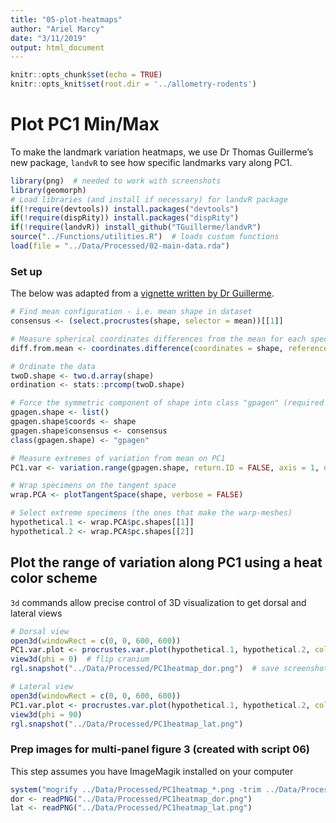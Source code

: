 ```yaml
---
title: "05-plot-heatmaps"
author: "Ariel Marcy"
date: "3/11/2019"
output: html_document
---
```


```r
knitr::opts_chunk$set(echo = TRUE)
knitr::opts_knit$set(root.dir = '../allometry-rodents')
```

# Plot PC1 Min/Max
To make the landmark variation heatmaps, we use Dr Thomas Guillerme's new package, `landvR` to see how specific landmarks vary along PC1. 

```r
library(png)  # needed to work with screenshots
library(geomorph)
# Load libraries (and install if necessary) for landvR package
if(!require(devtools)) install.packages("devtools")
if(!require(dispRity)) install.packages("dispRity")
if(!require(landvR)) install_github("TGuillerme/landvR")
source("../Functions/utilities.R")  # loads custom functions
load(file = "../Data/Processed/02-main-data.rda")
```

### Set up
The below was adapted from a [vignette written by Dr Guillerme](https://cdn.rawgit.com/TGuillerme/landvR/8a6a6bd5/inst/vignettes/Landmark_partition_test.html).
```r
# Find mean configuration - i.e. mean shape in dataset
consensus <- (select.procrustes(shape, selector = mean))[[1]]

# Measure spherical coordinates differences from the mean for each specimen for each landmark
diff.from.mean <- coordinates.difference(coordinates = shape, reference = consensus, type = "spherical")

# Ordinate the data
twoD.shape <- two.d.array(shape)
ordination <- stats::prcomp(twoD.shape)

# Force the symmetric component of shape into class "gpagen" (required for variation.range)
gpagen.shape <- list()
gpagen.shape$coords <- shape
gpagen.shape$consensus <- consensus
class(gpagen.shape) <- "gpagen"

# Measure extremes of variation from mean on PC1
PC1.var <- variation.range(gpagen.shape, return.ID = FALSE, axis = 1, ordination = ordination, type = "spherical")

# Wrap specimens on the tangent space
wrap.PCA <- plotTangentSpace(shape, verbose = FALSE)

# Select extreme specimens (the ones that make the warp-meshes)
hypothetical.1 <- wrap.PCA$pc.shapes[[1]]
hypothetical.2 <- wrap.PCA$pc.shapes[[2]]
```

## Plot the range of variation along PC1 using a heat color scheme
`3d` commands allow precise control of 3D visualization to get dorsal and lateral views

```r
# Dorsal view
open3d(windowRect = c(0, 0, 600, 600))
PC1.var.plot <- procrustes.var.plot(hypothetical.1, hypothetical.2, col = heat.colors, col.val = PC1.var[, "radius"], labels = F)
view3d(phi = 0)  # flip cranium
rgl.snapshot("../Data/Processed/PC1heatmap_dor.png")  # save screenshot for multipanel plot

# Lateral view
open3d(windowRect = c(0, 0, 600, 600))
PC1.var.plot <- procrustes.var.plot(hypothetical.1, hypothetical.2, col = heat.colors, col.val = PC1.var[, "radius"], labels = F)
view3d(phi = 90)
rgl.snapshot("../Data/Processed/PC1heatmap_lat.png")
```

### Prep images for multi-panel figure 3 (created with script 06)
This step assumes you have ImageMagik installed on your computer
```r
system("mogrify ../Data/Processed/PC1heatmap_*.png -trim ../Data/Processed/*.png")  # removes whitespace (requires ImageMagik)
dor <- readPNG("../Data/Processed/PC1heatmap_dor.png")
lat <- readPNG("../Data/Processed/PC1heatmap_lat.png")
```
